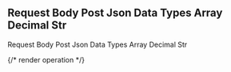 ## Request Body Post Json Data Types Array Decimal Str

Request Body Post Json Data Types Array Decimal Str

{/* render operation */}

